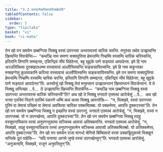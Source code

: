 ```yaml
---
title: "3.2 वस्सानेचारिकापटिक्खेपादि"
tableOfContents: false
sidebar:
  order: 5
type: "tipitaka"
basket: "vi"
book: "vi-maha"
---
```



<DynamicBreadcrumb />

<Division number="185" book="vi-maha">

<Paragraph number="821" book="vi-maha">
तेन खो पन समयेन छब्बग्गिया भिक्खू वस्सं उपगन्त्वा अन्तरावस्सं चारिकं चरन्ति. मनुस्सा तथेव उज्झायन्ति खिय्यन्ति विपाचेन्ति—  “कथञ्हि नाम समणा सक्यपुत्तिया हेमन्तम्पि गिम्हम्पि वस्सम्पि चारिकं चरिस्सन्ति, हरितानि तिणानि सम्मद्दन्ता, एकिन्द्रियं जीवं विहेठेन्ता, बहू खुद्दके पाणे सङ्घातं आपादेन्ता. इमे हि नाम अञ्ञतित्थिया दुरक्खातधम्मा वस्सावासं अल्लीयिस्सन्ति सङ्कसायिस्सन्ति. इमे हि नाम सकुन्तका रुक्खग्गेसु कुलावकानि करित्वा वस्सावासं अल्लीयिस्सन्ति सङ्कसायिस्सन्ति. इमे पन समणा सक्यपुत्तिया हेमन्तम्पि गिम्हम्पि वस्सम्पि चारिकं चरन्ति, हरितानि तिणानि सम्मद्दन्ता, एकिन्द्रियं जीवं विहेठेन्ता, बहू खुद्दके पाणे सङ्घातं आपादेन्ता”ति.
</Paragraph>

<Paragraph number="822" book="vi-maha">
अस्सोसुं खो भिक्खू तेसं मनुस्सानं उज्झायन्तानं खिय्यन्तानं विपाचेन्तानं. ये ते भिक्खू अप्पिच्छा …पे…  ते उज्झायन्ति खिय्यन्ति विपाचेन्ति—  “कथञ्हि नाम छब्बग्गिया भिक्खू वस्सं उपगन्त्वा अन्तरावस्सं चारिकं चरिस्सन्ती”ति? अथ खो ते भिक्खू भगवतो एतमत्थं आरोचेसुं …पे…  अथ खो भगवा एतस्मिं निदाने एतस्मिं पकरणे धम्मिं कथं कत्वा भिक्खू आमन्तेसि—  “न, भिक्खवे, वस्सं उपगन्त्वा पुरिमं वा तेमासं पच्छिमं वा तेमासं अवसित्वा चारिका पक्कमितब्बा. यो पक्कमेय्य, आपत्ति दुक्कटस्सा”ति.
</Paragraph>

</Division>
<Division number="186" book="vi-maha">

<Paragraph number="823" book="vi-maha">
तेन खो पन समयेन छब्बग्गिया भिक्खू न इच्छन्ति वस्सं उपगन्तुं. भगवतो एतमत्थं आरोचेसुं. “न, भिक्खवे, वस्सं न उपगन्तब्बं. यो न उपगच्छेय्य, आपत्ति दुक्कटस्सा”ति.
</Paragraph>

<Paragraph number="824" book="vi-maha">
तेन खो पन समयेन छब्बग्गिया भिक्खू तदहु वस्सूपनायिकाय वस्सं अनुपगन्तुकामा सञ्चिच्च आवासं अतिक्कमन्ति. भगवतो एतमत्थं आरोचेसुं. “न, भिक्खवे, तदहु वस्सूपनायिकाय वस्सं अनुपगन्तुकामेन सञ्चिच्च आवासो अतिक्कमितब्बो. यो अतिक्कमेय्य, आपत्ति दुक्कटस्सा”ति.
</Paragraph>

<Paragraph number="825" book="vi-maha">
तेन खो पन समयेन राजा मागधो सेनियो बिम्बिसारो वस्सं उक्कड्ढितुकामो भिक्खूनं सन्तिके दूतं पाहेसि—  “यदि पनाय्या आगमे जुण्हे वस्सं उपगच्छेय्युन्”ति. भगवतो एतमत्थं आरोचेसुं. “अनुजानामि, भिक्खवे, राजूनं अनुवत्तितुन्”ति.
</Paragraph>
</Division>